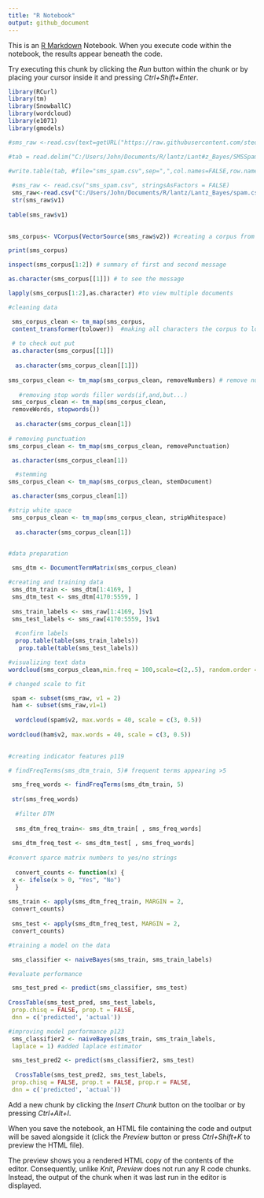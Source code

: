 ```yaml
---
title: "R Notebook"
output: github_document
---
```


This is an [R Markdown](http://rmarkdown.rstudio.com) Notebook. When you execute code within the notebook, the results appear beneath the code. 

Try executing this chunk by clicking the *Run* button within the chunk or by placing your cursor inside it and pressing *Ctrl+Shift+Enter*. 

```r
library(RCurl)
library(tm)
library(SnowballC)
library(wordcloud)
library(e1071)
library(gmodels)

#sms_raw <-read.csv(text=getURL("https://raw.githubusercontent.com/stedy/Machine-Learning-with-R-datasets/master/sms_spam.csv"), skip=7, header=T)

#tab = read.delim("C:/Users/John/Documents/R/lantz/Lant#z_Bayes/SMSSpamCollection.txt")

#write.table(tab, #file="sms_spam.csv",sep=",",col.names=FALSE,row.names=#FALSE)
 
 #sms_raw <- read.csv("sms_spam.csv", stringsAsFactors = FALSE)
 sms_raw<-read.csv("C:/Users/John/Documents/R/lantz/Lantz_Bayes/spam.csv")
 str(sms_raw$v1)
 
table(sms_raw$v1)
  
```
```r
sms_corpus<- VCorpus(VectorSource(sms_raw$v2)) #creating a corpus from the data

print(sms_corpus)

inspect(sms_corpus[1:2]) # summary of first and second message

as.character(sms_corpus[[1]]) # to see the message
```
```r
lapply(sms_corpus[1:2],as.character) #to view multiple documents

#cleaning data

 sms_corpus_clean <- tm_map(sms_corpus,
 content_transformer(tolower))  #making all characters the corpus to lower case, standardizing 
 
 # to check out put
 as.character(sms_corpus[[1]])
 
  as.character(sms_corpus_clean[[1]])
  
sms_corpus_clean <- tm_map(sms_corpus_clean, removeNumbers) # remove numbers from messages
   
   #removing stop words filler words(if,and,but...)
 sms_corpus_clean <- tm_map(sms_corpus_clean,
 removeWords, stopwords())
 
  as.character(sms_corpus_clean[1])
 
# removing punctuation
sms_corpus_clean <- tm_map(sms_corpus_clean, removePunctuation)

 as.character(sms_corpus_clean[1])

  #stemming
sms_corpus_clean <- tm_map(sms_corpus_clean, stemDocument)

 as.character(sms_corpus_clean[1])

#strip white space
 sms_corpus_clean <- tm_map(sms_corpus_clean, stripWhitespace)
 
  as.character(sms_corpus_clean[1])
  

```
```r
#data preparation

 sms_dtm <- DocumentTermMatrix(sms_corpus_clean)

#creating and training data
 sms_dtm_train <- sms_dtm[1:4169, ]
 sms_dtm_test <- sms_dtm[4170:5559, ]
 
 sms_train_labels <- sms_raw[1:4169, ]$v1    
 sms_test_labels <- sms_raw[4170:5559, ]$v1
  
  #confirm labels
  prop.table(table(sms_train_labels))
   prop.table(table(sms_test_labels))
```
```r
#visualizing text data
wordcloud(sms_corpus_clean,min.freq = 100,scale=c(2,.5), random.order = FALSE)

# changed scale to fit 

 spam <- subset(sms_raw, v1 = 2)
 ham <- subset(sms_raw,v1=1)
 
  wordcloud(spam$v2, max.words = 40, scale = c(3, 0.5))
  
wordcloud(ham$v2, max.words = 40, scale = c(3, 0.5))
 
```
```r
#creating indicator features p119

# findFreqTerms(sms_dtm_train, 5)# frequent terms appearing >5

 sms_freq_words <- findFreqTerms(sms_dtm_train, 5)
 
 str(sms_freq_words)
 
  #filter DTM
 
  sms_dtm_freq_train<- sms_dtm_train[ , sms_freq_words]
  
 sms_dtm_freq_test <- sms_dtm_test[ , sms_freq_words]
 
#convert sparce matrix numbers to yes/no strings
 
  convert_counts <- function(x) {
 x <- ifelse(x > 0, "Yes", "No")
  }
  
sms_train <- apply(sms_dtm_freq_train, MARGIN = 2,
 convert_counts)
   
 sms_test <- apply(sms_dtm_freq_test, MARGIN = 2,
 convert_counts)

```
```r
#training a model on the data

 sms_classifier <- naiveBayes(sms_train, sms_train_labels)

#evaluate performance

 sms_test_pred <- predict(sms_classifier, sms_test)
 
CrossTable(sms_test_pred, sms_test_labels,
 prop.chisq = FALSE, prop.t = FALSE,
 dnn = c('predicted', 'actual'))
```
```r
#improving model performance p123
 sms_classifier2 <- naiveBayes(sms_train, sms_train_labels,
 laplace = 1) #added laplace estimator

 sms_test_pred2 <- predict(sms_classifier2, sms_test)
 
  CrossTable(sms_test_pred2, sms_test_labels,
 prop.chisq = FALSE, prop.t = FALSE, prop.r = FALSE,
 dnn = c('predicted', 'actual'))
```

Add a new chunk by clicking the *Insert Chunk* button on the toolbar or by pressing *Ctrl+Alt+I*.

When you save the notebook, an HTML file containing the code and output will be saved alongside it (click the *Preview* button or press *Ctrl+Shift+K* to preview the HTML file).

The preview shows you a rendered HTML copy of the contents of the editor. Consequently, unlike *Knit*, *Preview* does not run any R code chunks. Instead, the output of the chunk when it was last run in the editor is displayed.
